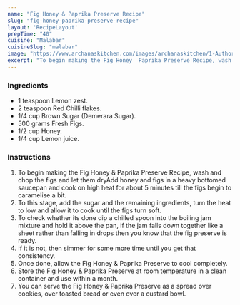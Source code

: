 ---
name: "Fig Honey & Paprika Preserve Recipe"
slug: "fig-honey-paprika-preserve-recipe"
layout: 'RecipeLayout'
prepTime: "40"
cuisine: "Malabar"
cuisineSlug: "malabar"
image: "https://www.archanaskitchen.com/images/archanaskitchen/1-Author/Monika_Manchanda/Fig_Honey__Paprika_Preserve.jpg"
excerpt: "To begin making the Fig Honey  Paprika Preserve Recipe, wash and chop the figs and let them dryAdd honey and figs in a heavy bottomed saucepan and cook on high heat for about 5 minutes till the figs begin to caramelise a bit"
---

### Ingredients

- 1 teaspoon Lemon zest.
- 2 teaspoon Red Chilli flakes.
- 1/4 cup Brown Sugar (Demerara Sugar).
- 500 grams Fresh Figs.
- 1/2 cup Honey.
- 1/4 cup Lemon juice.

### Instructions

1. To begin making the Fig Honey & Paprika Preserve Recipe, wash and chop the figs and let them dryAdd honey and figs in a heavy bottomed saucepan and cook on high heat for about 5 minutes till the figs begin to caramelise a bit.
1. To this stage, add the sugar and the remaining ingredients, turn the heat to low and allow it to cook until the figs turn soft.
1. To check whether its done dip a chilled spoon into the boiling jam mixture and hold it above the pan, if the jam falls down together like a sheet rather than falling in drops then you know that the fig preserve is ready.
1. If it is not, then simmer for some more time until you get that consistency.
1. Once done, allow the Fig Honey & Paprika Preserve to cool completely.
1. Store the Fig Honey & Paprika Preserve at room temperature in a clean container and use within a month.
1. You can serve the Fig Honey & Paprika Preserve as a spread over cookies, over toasted bread or even over a custard bowl.
